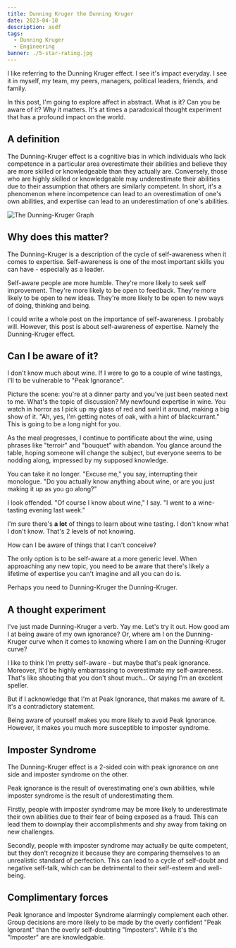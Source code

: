 ```yaml
---
title: Dunning Kruger the Dunning Kruger
date: 2023-04-10
description: asdf
tags:
  - Dunning Kruger
  - Engineering
banner: ./5-star-rating.jpg
---
```


I like referring to the Dunning Kruger effect.
I see it's impact everyday.
I see it in myself, my team, my peers, managers, political leaders, friends, and family.

In this post, I'm going to explore affect in abstract.
What is it?
Can you be aware of it?
Why it matters.
It's at times a paradoxical thought experiment that has a profound impact on the world.


## A definition

The Dunning-Kruger effect is a cognitive bias in which individuals who lack competence in a particular area overestimate their abilities and believe they are more skilled or knowledgeable than they actually are. Conversely, those who are highly skilled or knowledgeable may underestimate their abilities due to their assumption that others are similarly competent. In short, it's a phenomenon where incompetence can lead to an overestimation of one's own abilities, and expertise can lead to an underestimation of one's abilities.

![The Dunning-Kruger Graph](./Dunning-Kruger-Effect.png)

## Why does this matter?
The Dunning-Kruger is a description of the cycle of self-awareness when it comes to expertise.
Self-awareness is one of the most important skills you can have - especially as a leader.

Self-aware people are more humble. They're more likely to seek self improvement. They're more likely to be open to feedback. They're more likely to be open to new ideas. They're more likely to be open to new ways of doing, thinking and being.

I could write a whole post on the importance of self-awareness.
I probably will.
However, this post is about self-awareness of expertise. Namely the Dunning-Kruger effect.

## Can I be aware of it?
I don't know much about wine.
If I were to go to a couple of wine tastings, I'll to be vulnerable to "Peak Ignorance".

Picture the scene: you're at a dinner party and you've just been seated next to me.
What's the topic of discussion?
My newfound expertise in wine.
You watch in horror as I pick up my glass of red and swirl it around, making a big show of it.
"Ah, yes, I'm getting notes of oak, with a hint of blackcurrant."
This is going to be a long night for you.

As the meal progresses, I continue to pontificate about the wine, using phrases like "terroir" and "bouquet" with abandon. You glance around the table, hoping someone will change the subject, but everyone seems to be nodding along, impressed by my supposed knowledge.

You can take it no longer. "Excuse me," you say, interrupting their monologue. "Do you actually know anything about wine, or are you just making it up as you go along?"

I look offended. "Of course I know about wine," I say. "I went to a wine-tasting evening last week."

I'm sure there's **a lot** of things to learn about wine tasting.
I don't know what I don't know.
That's 2 levels of not knowing.

How can I be aware of things that I can't conceive?

The only option is to be self-aware at a more generic level.
When approaching any new topic, you need to be aware that there's likely a lifetime of expertise you can't imagine and all you can do is.

Perhaps you need to Dunning-Kruger the Dunning-Kruger.

## A thought experiment
I've just made Dunning-Kruger a verb. Yay me.
Let's try it out.
How good am I at being aware of my own ignorance?
Or, where am I on the Dunning-Kruger curve when it comes to knowing where I am on the Dunning-Kruger curve?

I like to think I'm pretty self-aware - but maybe that's peak ignorance.
Moreover, It'd be highly embarrassing to overestimate my self-awareness.
That's like shouting that you don't shout much... Or saying I'm an excelent speller.

But if I acknowledge that I'm at Peak Ignorance, that makes me aware of it.
It's a contradictory statement.

Being aware of yourself makes you more likely to avoid Peak Ignorance. 
However, it makes you much more susceptible to imposter syndrome.

## Imposter Syndrome
The Dunning-Kruger effect is a 2-sided coin with peak ignorance on one side and imposter syndrome on the other.

Peak ignorance is the result of overestimating one's own abilities, while imposter syndrome is the result of underestimating them.

Firstly, people with imposter syndrome may be more likely to underestimate their own abilities due to their fear of being exposed as a fraud.
This can lead them to downplay their accomplishments and shy away from taking on new challenges.

Secondly, people with imposter syndrome may actually be quite competent, but they don't recognize it because they are comparing themselves to an unrealistic standard of perfection. This can lead to a cycle of self-doubt and negative self-talk, which can be detrimental to their self-esteem and well-being.

## Complimentary forces
Peak Ignorance and Imposter Syndrome alarmingly complement each other.
Group decisions are more likely to be made by the overly confident "Peak Ignorant" than the overly self-doubting "Imposters".
While it's the "Imposter" are are knowledgable.
